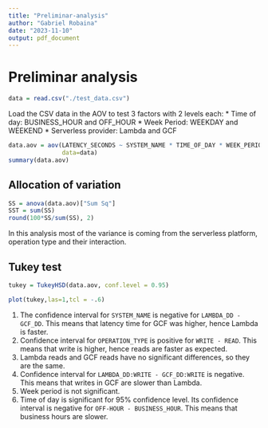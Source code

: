 ```yaml
---
title: "Preliminar-analysis"
author: "Gabriel Robaina"
date: "2023-11-10"
output: pdf_document
---
```


# Preliminar analysis

```r
data = read.csv("./test_data.csv")
```

Load the CSV data in the AOV to test 3 factors with 2 levels each: 
* Time of day: BUSINESS_HOUR and OFF_HOUR
* Week Period: WEEKDAY and WEEKEND
* Serverless provider: Lambda and GCF

```r
data.aov = aov(LATENCY_SECONDS ~ SYSTEM_NAME * TIME_OF_DAY * WEEK_PERIOD * OPERATION_TYPE, 
               data=data)
summary(data.aov)
```

## Allocation of variation

```r
SS = anova(data.aov)["Sum Sq"]
SST = sum(SS)
round(100*SS/sum(SS), 2)
```

In this analysis most of the variance is coming from the serverless platform, operation type and their interaction.

## Tukey test

```r
tukey = TukeyHSD(data.aov, conf.level = 0.95)
```

```r
plot(tukey,las=1,tcl = -.6)
```

1. The confidence interval for `SYSTEM_NAME` is negative for `LAMBDA_DD - GCF_DD`. This means that latency time for GCF was higher, hence Lambda is faster.
2. Confidence interval for `OPERATION_TYPE` is positive for `WRITE - READ`. This means that write is higher, hence reads are faster as expected.
3. Lambda reads and GCF reads have no significant differences, so they are the same.
4. Confidence interval for `LAMBDA_DD:WRITE - GCF_DD:WRITE` is negative. This means that writes in GCF are slower than Lambda.
5. Week period is not significant.
6. Time of day is significant for 95% confidence level. Its confidence interval is negative for `OFF-HOUR - BUSINESS_HOUR`. This means that business hours are slower.

